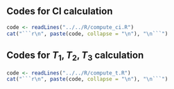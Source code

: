 ## Codes for CI calculation {-}

```r
code <- readLines("../../R/compute_ci.R")
cat("```r\n", paste(code, collapse = "\n"), "\n```")
```

## Codes for $T_1, T_2, T_3$ calculation {-}

```r
code <- readLines("../../R/compute_t.R")
cat("```r\n", paste(code, collapse = "\n"), "\n```")
```
